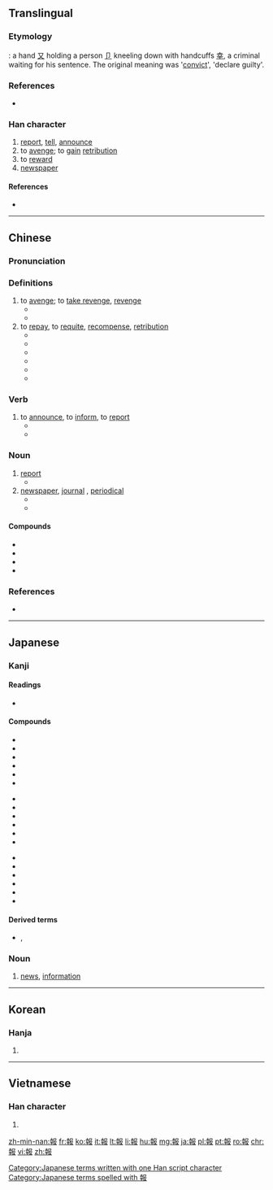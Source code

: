 {{also|报}}
==Translingual==
===Etymology===
{{liushu|ic}} : a hand [[又]] holding a person [[卩]] kneeling down with handcuffs [[幸]], a criminal waiting for his sentence. The original meaning was '[[convict]]', 'declare guilty'.

===References===
* {{cite web
| url = http://www.hanziyuan.com/result.php?zi=報
| title = 報
| work = 字源
| language = Mandarin
| accessdate = 2014-02-24}}

===Han character===
{{Han char|rn=32|rad=土|as=09|sn=12|four=4744<sub>7</sub>|canj=土十尸中水 (GJSLE)|ids=⿰[[幸]][[𠬝]]}}

# [[report]], [[tell]], [[announce]]
# to [[avenge]]; to [[gain]] [[retribution]]
# to [[reward]]
# [[newspaper]]

====References====
* {{Han ref|kx=0234.050|dkj=05275|dj=0471.130|hdz=10466.040|uh=5831|ud=22577|bh=B3F8|bd=46072}}

----

==Chinese==
{{zh-hanzi-box|[[报]]|報}}

===Pronunciation===
{{zh-pron
|m=bào
|c=bou3
|mc=y
|oc=y
|ma=
|cat=v,n
}}

===Definitions===
{{zh-hanzi}}

# to [[avenge]]; to [[take revenge]], [[revenge]]
#* {{zh-l|報仇|to take revenge}}
#* {{zh-l|報復|to revenge,to retaliate}}
# to [[repay]], to [[requite]], [[recompense]], [[retribution]] 
#* {{zh-l|報酬|reward}}
#* {{zh-l|報應|retribution}}
#* {{zh-l|惡報|retribution}}
#* {{zh-l|果報|karma}}
#* {{zh-l|無以為報|to be unable to repay a favor}}
#* {{zh-l|以怨報德|to return evil for good}}

===Verb===
{{zh-verb|t|sim=报|pin=bào|pint=bao4}}

# to [[announce]], to [[inform]], to [[report]]
#* {{zh-usex|我 要 '''報''' 一 宗 盜竊 案|I want to '''report''' a theft.|link=y}}
#* {{zh-usex|這 個 公司 '''報''' 虧損 之后，價格 就 下滑。|The price went down after the company '''reported''' a loss.|link=y}}

===Noun===
{{zh-noun|t|sim=报|pin=bào|pint=bao4|mw={{zh-l|份}},{{zh-l|張}}}}

# [[report]]
#* {{zh-l|報告|report, lecture}}
# [[newspaper]], [[journal]] , [[periodical]]
#* {{zh-l|報紙|newspaper}}
#* {{zh-l|日報|daily newspaper}}


====Compounds====
{{der-top}}
* {{zh-l|報應}}
* {{zh-l|報紙}}
* {{zh-l|報告}}
* {{zh-l|報酬}}
{{der-bottom}}

===References===
* {{cite web
| url = http://www.mdbg.net/chindict/chindict.php?page=worddict&wdrst=0&wdqb=報
| title = 報
| work = MDBG English to Chinese dictionary ( Based on CC-CEDICT )
| language = Mandarin/English
| accessdate = 2014-02-26}}

----

==Japanese==

===Kanji===
{{ja-kanji|grade=5|rs=土09}}

====Readings====
* {{ja-readings|on=[[ほう]] (hō)|kun=[[しらせる]] (shiraseru), [[むくいる]] (mukuiru)}}

====Compounds====
{{top3}}
* {{l|ja|sc=Jpan|報告|tr=ほうこく, hōkoku}}
* {{l|ja|sc=Jpan|情報|tr=じょうほう, jōhō}}
* {{l|ja|sc=Jpan|報酬|tr=ほうしゅう, hōshū}}
* {{l|ja|sc=Jpan|報償|tr=ほうしょう, hōshō}}
* {{l|ja|sc=Jpan|官報|tr=かんぽう, kanpō}}
* {{l|ja|sc=Jpan|応報|tr=おうほう, ōhō}}
{{mid3}}
* {{l|ja|sc=Jpan|悪報|tr=あくほう, akuhō}}
* {{l|ja|sc=Jpan|吉報|tr=きっぽう, kippō}}
* {{l|ja|sc=Jpan|続報|tr=ぞくほう, zokuhō}}
* {{l|ja|sc=Jpan|速報|tr=そくほう, sokuhō}}
* {{l|ja|sc=Jpan|凶報|tr=きょうほう, kyōhō}}
* {{l|ja|sc=Jpan|確報|tr=かくほう, kakuhō}}
{{mid3}}
* {{l|ja|sc=Jpan|飛報|tr=ひほう, hihō}}
* {{l|ja|sc=Jpan|報奨|tr=ほうしょう, hōshō}}
* {{l|ja|sc=Jpan|悲報|tr=ひほう, hihō}}
* {{l|ja|sc=Jpan|因果応報|tr=いんがおうほう, ingaōhō}}
* {{l|ja|sc=Jpan|報知|tr=ほうち, hōchi}}
* {{l|ja|sc=Jpan|報道|tr=ほうどう, hōdō}}
{{bottom}}

====Derived terms====
* {{l|ja|お報せ}}, {{l|ja|御報せ|tr=[[おしらせ]], oshirase}}

===Noun===
{{ja-noun|k|hira=ほう|rom=hō}} 

# [[news]], [[information]]

[[Category:Japanese terms written with one Han script character]]
[[Category:Japanese terms spelled with 報]]

----

==Korean==

===Hanja===
{{ko-hanja|hangeul=[[보]], [[부]]|rv=bo, bu|mr=po, pu|y=po, pwu}}

# {{defn|lang=ko|sort=土09}}

----

==Vietnamese==

===Han character===
{{vi-hantu|[[báo]]|rs=土09}}

# {{defn|lang=vi|sort=土09}}

[[zh-min-nan:報]]
[[fr:報]]
[[ko:報]]
[[it:報]]
[[lt:報]]
[[li:報]]
[[hu:報]]
[[mg:報]]
[[ja:報]]
[[pl:報]]
[[pt:報]]
[[ro:報]]
[[chr:報]]
[[vi:報]]
[[zh:報]]